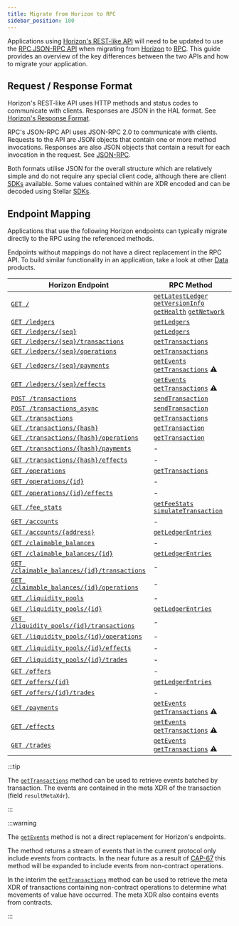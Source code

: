 ```yaml
---
title: Migrate from Horizon to RPC
sidebar_position: 100
---
```


Applications using [Horizon's REST-like API] will need to be updated to use the [RPC JSON-RPC API] when migrating from [Horizon] to [RPC]. This guide provides an overview of the key differences between the two APIs and how to migrate your application.

## Request / Response Format

Horizon's REST-like API uses HTTP methods and status codes to communicate with clients. Responses are JSON in the HAL format. See [Horizon's Response Format].

RPC's JSON-RPC API uses JSON-RPC 2.0 to communicate with clients. Requests to the API are JSON objects that contain one or more method invocations. Responses are also JSON objects that contain a result for each invocation in the request. See [JSON-RPC].

Both formats utilise JSON for the overall structure which are relatively simple and do not require any special client code, although there are client [SDKs] available. Some values contained within are XDR encoded and can be decoded using Stellar [SDKs].

## Endpoint Mapping

Applications that use the following Horizon endpoints can typically migrate directly to the RPC using the referenced methods.

Endpoints without mappings do not have a direct replacement in the RPC API. To build similar functionality in an application, take a look at other [Data] products.

| Horizon Endpoint | RPC Method |
| --- | --- |
| [`GET /`] | [`getLatestLedger`] [`getVersionInfo`] [`getHealth`] [`getNetwork`] |
| [`GET /ledgers`] | [`getLedgers`] |
| [`GET /ledgers/{seq}`] | [`getLedgers`] |
| [`GET /ledgers/{seq}/transactions`] | [`getTransactions`] |
| [`GET /ledgers/{seq}/operations`] | [`getTransactions`] |
| [`GET /ledgers/{seq}/payments`] | [`getEvents`] [`getTransactions`] ⚠️ |
| [`GET /ledgers/{seq}/effects`] | [`getEvents`] [`getTransactions`] ⚠️ |
| [`POST /transactions`] | [`sendTransaction`] |
| [`POST /transactions_async`] | [`sendTransaction`] |
| [`GET /transactions`] | [`getTransactions`] |
| [`GET /transactions/{hash}`] | [`getTransaction`] |
| [`GET /transactions/{hash}/operations`] | [`getTransaction`] |
| [`GET /transactions/{hash}/payments`] | - |
| [`GET /transactions/{hash}/effects`] | - |
| [`GET /operations`] | [`getTransactions`] |
| [`GET /operations/{id}`] | - |
| [`GET /operations/{id}/effects`] | - |
| [`GET /fee_stats`] | [`getFeeStats`] [`simulateTransaction`] |
| [`GET /accounts`] | - |
| [`GET /accounts/{address}`] | [`getLedgerEntries`] |
| [`GET /claimable_balances`] | - |
| [`GET /claimable_balances/{id}`] | [`getLedgerEntries`] |
| [`GET /claimable_balances/{id}/transactions`] | - |
| [`GET /claimable_balances/{id}/operations`] | - |
| [`GET /liquidity_pools`] | - |
| [`GET /liquidity_pools/{id}`] | [`getLedgerEntries`] |
| [`GET /liquidity_pools/{id}/transactions`] | - |
| [`GET /liquidity_pools/{id}/operations`] | - |
| [`GET /liquidity_pools/{id}/effects`] | - |
| [`GET /liquidity_pools/{id}/trades`] | - |
| [`GET /offers`] | - |
| [`GET /offers/{id}`] | [`getLedgerEntries`] |
| [`GET /offers/{id}/trades`] | - |
| [`GET /payments`] | [`getEvents`] [`getTransactions`] ⚠️ |
| [`GET /effects`] | [`getEvents`] [`getTransactions`] ⚠️ |
| [`GET /trades`] | [`getEvents`] [`getTransactions`] ⚠️ |

:::tip

The [`getTransactions`] method can be used to retrieve events batched by transaction. The events are contained in the meta XDR of the transaction (field `resultMetaXdr`).

:::

:::warning

The [`getEvents`] method is not a direct replacement for Horizon's endpoints.

The method returns a stream of events that in the current protocol only include events from contracts. In the near future as a result of [CAP-67] this method will be expanded to include events from non-contract operations.

In the interim the [`getTransactions`] method can be used to retrieve the meta XDR of transactions containing non-contract operations to determine what movements of value have occurred. The meta XDR also contains events from contracts.

:::

[CAP-67]: https://github.com/stellar/stellar-protocol/blob/master/core/cap-0067.md
[Horizon]: /docs/data/horizon
[RPC]: /docs/data/rpc
[Horizon's REST-like API]: /docs/data/horizon/api-reference
[Horizon's Response Format]: /docs/data/horizon/api-reference/structure/response-format
[RPC JSON-RPC API]: /docs/data/rpc/api-reference
[JSON-RPC]: /docs/data/rpc/api-reference/structure/json-rpc
[Data]: /docs/data/
[SDKs]: /docs/tools/sdks
[`GET /`]: /docs/data/horizon/api-reference
[`GET /ledgers`]: /docs/data/horizon/api-reference/list-all-ledgers
[`GET /ledgers/{seq}`]: /docs/data/horizon/api-reference/retrieve-a-ledger
[`GET /ledgers/{seq}/transactions`]: /docs/data/horizon/api-reference/retrieve-a-ledgers-transactions
[`GET /ledgers/{seq}/operations`]: /docs/data/horizon/api-reference/retrieve-a-ledgers-operations
[`GET /ledgers/{seq}/payments`]: /docs/data/horizon/api-reference/retrieve-a-ledgers-payments
[`GET /ledgers/{seq}/effects`]: /docs/data/horizon/api-reference/retrieve-a-ledgers-effects
[`POST /transactions`]: /docs/data/horizon/api-reference/submit-a-transaction
[`POST /transactions_async`]: /docs/data/horizon/api-reference/submit-async-transaction
[`GET /transactions`]: /docs/data/horizon/api-reference/list-all-transactions
[`GET /transactions/{hash}`]: /docs/data/horizon/api-reference/retrieve-a-transaction
[`GET /transactions/{hash}/operations`]: /docs/data/horizon/api-reference/retrieve-a-transactions-operations
[`GET /transactions/{hash}/payments`]: /docs/data/horizon/api-reference/retrieve-a-transactions-payments
[`GET /transactions/{hash}/effects`]: /docs/data/horizon/api-reference/retrieve-a-transactions-effects
[`GET /operations`]: /docs/data/horizon/api-reference/list-all-operations
[`GET /operations/{id}`]: /docs/data/horizon/api-reference/retrieve-an-operation
[`GET /operations/{id}/effects`]: /docs/data/horizon/api-reference/retrieve-an-operations-effects
[`GET /fee_stats`]: /docs/data/horizon/api-reference
[`GET /accounts`]: /docs/data/horizon/api-reference/list-all-accounts
[`GET /accounts/{address}`]: /docs/data/horizon/api-reference/retrieve-an-account
[`GET /claimable_balances`]: /docs/data/horizon/api-reference/list-all-claimable-balances
[`GET /claimable_balances/{id}`]: /docs/data/horizon/api-reference/retrieve-a-claimable-balance
[`GET /claimable_balances/{id}/transactions`]: /docs/data/horizon/api-reference/cb-retrieve-related-transactions
[`GET /claimable_balances/{id}/operations`]: /docs/data/horizon/api-reference/cb-retrieve-related-operations
[`GET /liquidity_pools`]: /docs/data/horizon/api-reference/list-liquidity-pools
[`GET /liquidity_pools/{id}`]: /docs/data/horizon/api-reference/retrieve-a-liquidity-pool
[`GET /liquidity_pools/{id}/transactions`]: /docs/data/horizon/api-reference/lp-retrieve-related-transactions
[`GET /liquidity_pools/{id}/operations`]: /docs/data/horizon/api-reference/lp-retrieve-related-operations
[`GET /liquidity_pools/{id}/effects`]: /docs/data/horizon/api-reference/retrieve-related-effects
[`GET /liquidity_pools/{id}/trades`]: /docs/data/horizon/api-reference/retrieve-related-trades
[`GET /offers`]: /docs/data/horizon/api-reference/get-all-offers
[`GET /offers/{id}`]: /docs/data/horizon/api-reference/get-offer-by-offer-id
[`GET /offers/{id}/trades`]: /docs/data/horizon/api-reference/get-trades-by-offer-id
[`GET /payments`]: /docs/data/horizon/api-reference/list-all-payments
[`GET /effects`]: /docs/data/horizon/api-reference/list-all-effects
[`GET /trades`]: /docs/data/horizon/api-reference/get-all-trades
[`getLatestLedger`]: /docs/data/rpc/api-reference/methods/getLatestLedger
[`getVersionInfo`]: /docs/data/rpc/api-reference/methods/getVersionInfo
[`getHealth`]: /docs/data/rpc/api-reference/methods/getHealth
[`getNetwork`]: /docs/data/rpc/api-reference/methods/getNetwork
[`getLedgers`]: /docs/data/rpc/api-reference/methods/getLedgers
[`getTransactions`]: /docs/data/rpc/api-reference/methods/getTransactions
[`getTransaction`]: /docs/data/rpc/api-reference/methods/getTransaction
[`getEvents`]: /docs/data/rpc/api-reference/methods/getEvents
[`sendTransaction`]: /docs/data/rpc/api-reference/methods/sendTransaction
[`getFeeStats`]: /docs/data/rpc/api-reference/methods/getFeeStats
[`simulateTransaction`]: /docs/data/rpc/api-reference/methods/simulateTransaction
[`getLedgerEntries`]: /docs/data/rpc/api-reference/methods/getLedgerEntries
